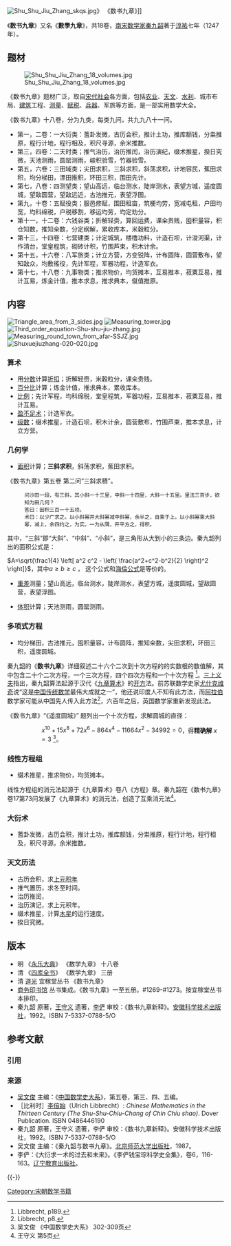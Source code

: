 {{NoteTA
|G1 = Math
}}
{{Distinguish|九章算術}}

[[File:Shu_Shu_Jiu_Zhang_skqs.jpg|thumb]]》 《数书九章》]]

《'''数书九章'''》又名《'''數學九章'''》，共18卷，[[南宋|南宋]][[数学家|数学家]][[秦九韶|秦九韶]]著于[[淳祐|淳祐]]七年（1247年）。

==题材==
[[File:Shu_Shu_Jiu_Zhang_18_volumes.jpg|thumb]]

《数书九章》题材广泛，取自[[宋代社会|宋代社会]]各方面，包括[[农业|农业]]、[[天文|天文]]、[[水利|水利]]、城市布局、[[建筑|建筑]]工程、[[测量|测量]]、[[赋税|赋税]]、[[兵器|兵器]]、军旅等方面，是一部实用数学大全。

《数书九章》十八卷，分为九类，每类九问，共九九八十一问。
*第一，二卷：一大衍类：蓍卦发微，古历会积，推计土功，推库额钱，分粜推原，程行计地，程行相及，积尺寻源，余米推数。
*第三，四卷：二天时类；推气治历，治历推闰，治历演纪，缀术推星，揆日究微，天池测雨，圆罂测雨，峻积验雪，竹器验雪。
*第五，六卷：三田域类；尖田求积，三斜求积，斜荡求积，计地容民，蕉田求积，均分梯田，漂田推积，环田三积，围田先计。
*第七，八卷：四测望类；望山高远，临台测水，陡岸测水，表望方城，遥度圆城，望敌圆营，望敌远近，古池推元，表望浮图。
*第九，十卷：五赋役类；服邑修赋，围田租亩，筑梗均劳，宽减屯租，户田均宽，均科绵税，户税移割，移运均劳，均定劝分。
*第十一，十二卷：六钱谷类；折解轻赍，算回运费，课籴贵贱，囤积量容，积仓知数，推知籴数，分定纲解，累收库本，米穀粒分。
*第十三，十四卷：七营建类；计定城筑，楼橹功料，计造石坝，计浚河渠，计作清台，堂皇程筑，砌砖计积，竹围芦束，积木计余。
*第十五，十六卷：八军旅类；计立方营，方变锐阵，计布圆阵，圆营敷布，望知敌众，均敷徭役，先计军程，军器功程，计造军衣。
*第十七，十八卷：九事物类；推求物价，均货摊本，互易推本，菽粟互易，推计互易，炼金计值，推本求息，推求典本，僦值推原。

==内容==
[[File:Triangle_area_from_3_sides.jpg|thumb]]
[[File:Measuring_tower.jpg|thumb]]
[[File:Third_order_equation-Shu-shu-jiu-zhang.jpg|thumb]]
[[File:Measuring_round_town_from_afar-SSJZ.jpg|thumb]]
[[File:Shuxuejiuzhang-020-020.jpg|thumb]]

===算术===
*用[[分数|分数]]计算[[折扣|折扣]]；折解轻赍，米穀粒分，课籴贵贱。
*[[百分比|百分比]]计算；炼金计值，推求典本，累收库本。
*[[比例|比例]]；先计军程，均科绵税，堂皇程筑，军器功程，互易推本，菽粟互易，推计互易。
*[[盈不足术|盈不足术]]；计造军衣。
*[[级数|级数]]；缀术推星，计造石坝，积木计余，圆营敷布，竹围芦束，推本求息，计立方营。

===几何学===
* [[面积|面积]]计算；'''三斜求积'''，斜荡求积，蕉田求积。
《数书九章》第五卷 第二问“三斜求積”。
<small>
: 问沙田一段，有三斜，其小斜一十三里，中斜一十四里，大斜一十五里。里法三百步，欲知为田几何？
: 答曰：田积三百一十五顷。
: 术曰：以少广求之。以小斜幂并大斜幂减中斜幂，余半之，自乘于上。以小斜幂乘大斜幂，减上，余四约之，为实。一为从隅，开平方之，得积。
</small>
其中，“三斜”即“大斜”、“中斜”、“小斜”，是三角形从大到小的三条边。秦九韶列出的面积公式是：

<math>A=\sqrt{\frac1{4} \left[ a^2 c^2 - \left( \frac{a^2+c^2-b^2}{2} \right)^2 \right]}</math>，其中<math>a \ge b \ge c</math> ，
这个公式和[[海倫公式|海倫公式]]是等价的。

* [[重差|重差]]测量；望山高远，临台测水，陡岸测水，表望方城，遥度圆城，望敌圆营，表望浮图。

* [[体积|体积]]计算；天池测雨，圆罂测雨。

===多项式方程===
{{Main|秦九韶算法}}

* 均分梯田，古池推元，囤积量容，计布圆阵，推知籴数，尖田求积，环田三积，遥度圆城。
秦九韶的《'''数书九章'''》详细叙述二十六个二次到十次方程的的实数根的数值解，其中包含二十个二次方程，一个三次方程，四个四次方程和一个十次方程 <ref name=" Urich">  Libbrecht, p189.</ref>。[[三上义夫|三上义夫]]指出，秦九韶算法起源于汉代《[[九章算术|九章算术]]》的[[开方|开方]]法。前苏联数学史家[[尤什克维奇|尤什克维奇]]说“这是[[中国传统数学|中国传统数学]]最伟大成就之一”，他还说印度人不知有此方法，而[[阿拉伯|阿拉伯]]数学家可能从中国先人传入此方法<ref name="Urich2"> Libbrecht, p8.</ref>，六百年之后，英国数学家{{Link-en|威廉·喬治·霍納|William George Horner}}重新发现此法。

《数书九章》“《遥度圆城》” 题列出一个十次方程，求解圆城的直径：
::: <math>x^{10}+15x^8+72x^6-864x^4-11664x^2-34992=0 </math>，得'''精确解''' <math>x=3</math> <ref name="Wu">吴文俊 《中国数学史大系》 302-309页</ref>。

===线性方程组===
* 缀术推星，推求物价，均货摊本。

线性方程组的消元法起源于《九章算术》卷八《方程》章。秦九韶在《数书九章》卷17第73问发展了《九章算术》的消元法，创造了互乘消元法<ref name="王守义">王守义 第5页</ref>。

===大衍术===
{{Main|大衍求一术}}

* 蓍卦发微，古历会积，推计土功，推库额钱，分粜推原，程行计地，程行相及，积尺寻源，余米推数。

===天文历法===
*古历会积，求[[上元积年|上元积年]]
*推气置历，求冬至时间。
*治历推闰，
*治历演记，求上元积年。
*缀术推星，计算[[木星|木星]]的运行速度。
*揆日究微。

== 版本 ==
* 明 《[[永乐大典|永乐大典]]》 《数学九章》 十八卷
* 清 《[[四库全书|四库全书]]》 《数学九章》 三册
* 清 [[道光|道光]] 宜稼堂丛书 《数书九章》
* [[商务印书馆|商务印书馆]] 丛书集成。《数书九章》一至五册。#1269-#1273。按宜稼堂丛书本排印。
* 秦九韶 原著，[[王守义|王守义]] 遗著，[[李俨|李俨]] 审校：《数书九章新释》。[[安徽科学技术出版社|安徽科学技术出版社]]，1992。ISBN 7-5337-0788-5/O

== 参考文献 ==
=== 引用 ===
{{Reflist|2}}

=== 来源 ===
* [[吴文俊|吴文俊]] 主编：《[[中国数学史大系_(吴文俊主编)|中国数学史大系]]》，第五卷，第三、四、五编。
* ［比利时］[[李倍始|李倍始]]（Ulrich Libbrecht）: ''Chinese Mathematics in the Thirteen Century (The Shu-Shu-Chiu-Chang of Chin Chiu shao)''. Dover Publication. ISBN 0486446190
* 秦九韶 原著，王守义 遗著，李俨 审校：《数书九章新释》。安徽科学技术出版社，1992。ISBN 7-5337-0788-5/O
* 吴文俊 主编：《秦九韶与数书九章》。[[北京师范大学出版社|北京师范大学出版社]]，1987。
* 李俨：《大衍求一术的过去和未来》。《李俨钱宝琮科学史全集》，卷6，116-163。[[辽宁教育出版社|辽宁教育出版社]]。

{{-}}
{{中国数学史}}

[[Category:宋朝数学书籍|Category:宋朝数学书籍]]